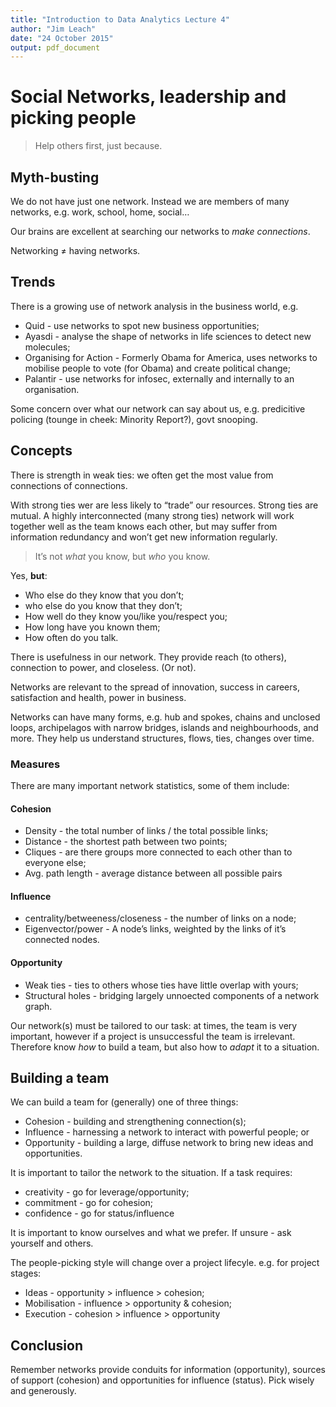```yaml
---
title: "Introduction to Data Analytics Lecture 4"
author: "Jim Leach"
date: "24 October 2015"
output: pdf_document
---
```


# Social Networks, leadership and picking people

> Help others first, just because.

## Myth-busting

We do not have just one network. Instead we are members of many networks, e.g. work, school, home, social...

Our brains are excellent at searching our networks to _make connections_. 

Networking $\neq$ having networks. 

## Trends

There is a growing use of network analysis in the business world, e.g.

* Quid - use networks to spot new business opportunities;
* Ayasdi - analyse the shape of networks in life sciences to detect new molecules;
* Organising for Action - Formerly Obama for America, uses networks to mobilise people to vote (for Obama) and create political change;
* Palantir - use networks for infosec, externally and internally to an organisation.

Some concern over what our network can say about us, e.g. predicitive policing (tounge in cheek: Minority Report?), govt snooping.

## Concepts

There is strength in weak ties: we often get the most value from connections of connections. 

With strong ties wer are less likely to "trade" our resources. Strong ties are  mutual. A highly interconnected (many strong ties) network will work together well as the team knows each other, but may suffer from information redundancy and won't get new information regularly. 

> It's not _what_ you know, but _who_ you know.

Yes, __but__:

* Who else do they know that you don't;
* who else do you know that they don't;
* How well do they know you/like you/respect you;
* How long have you known them;
* How often do you talk.

There is usefulness in our network. They provide reach (to others), connection to power, and closeless. (Or not).

Networks are relevant to the spread of innovation, success in careers, satisfaction and health, power in business.

Networks can have many forms, e.g. hub and spokes, chains and unclosed loops, archipelagos with narrow bridges,  islands and neighbourhoods, and more. They help us understand structures, flows, ties, changes over time. 

### Measures

There are many important network statistics, some of them include:

#### Cohesion

* Density - the total number of links / the total possible links;
* Distance - the shortest path between two points;
* Cliques - are there groups more connected to each other than to everyone else;
* Avg. path length - average distance between all possible pairs

#### Influence

* centrality/betweeness/closeness - the number of links on a node;
* Eigenvector/power - A node's links, weighted by the links of it's connected nodes.

#### Opportunity

* Weak ties - ties to others whose ties have little overlap with yours;
* Structural holes - bridging largely unnoected components of a network graph.

Our network(s) must be tailored to our task: at times, the team is very important, however if a project is unsuccessful the team is irrelevant. Therefore know _how_ to build a team, but also how to _adapt_ it to a situation. 

## Building a team

We can build a team for (generally) one of three things:

* Cohesion - building and strengthening connection(s);
* Influence - harnessing a network to interact with powerful people; or
* Opportunity - building a large, diffuse network to bring new ideas and opportunities.

It is important to tailor the network to the situation. If a task requires:

* creativity - go for leverage/opportunity;
* commitment - go for cohesion;
* confidence - go for status/influence

It is important to know ourselves and what we prefer. If unsure - ask yourself and others.

The people-picking style will change over a project lifecyle. e.g. for project stages:

* Ideas - opportunity > influence > cohesion;
* Mobilisation - influence > opportunity & cohesion;
* Execution - cohesion > influence > opportunity

## Conclusion

Remember networks provide conduits for information (opportunity), sources of support (cohesion) and opportunities for influence (status). Pick wisely and generously.




